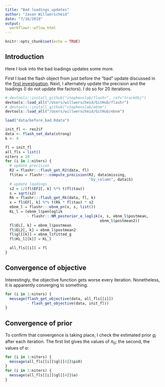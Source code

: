 ```yaml
---
title: "Bad loadings updates"
author: "Jason Willwerscheid"
date: "7/16/2018"
output:
  workflowr::wflow_html
---
```


```r
knitr::opts_chunk$set(echo = TRUE)
```


## Introduction

Here I look into the bad loadings updates some more. 

First I load the flash object from just before the "bad" update discussed in the [first investigation](objective3.html). Next, I alternately update the precision and the loadings (I do not update the factors). I do so for 20 iterations.

```r
# devtools::install_github("stephenslab/flashr", ref="trackObj")
devtools::load_all("/Users/willwerscheid/GitHub/flashr")
# devtools::install_github("stephenslab/ebnm")
devtools::load_all("/Users/willwerscheid/GitHub/ebnm")

load("data/before_bad.Rdata")

init_fl <- res2$f
data <- flash_set_data(strong)
k <- 4

fl = init_fl
all_fls = list()
niters = 20
for (i in 1:niters) {
  # update precision
  R2 = flashr:::flash_get_R2(data, fl)
  fl$tau = flashr:::compute_precision(R2, data$missing,
                                      "by_column", data$S)
  # update loadings
  s2 = 1/(fl$EF2[, k] %*% t(fl$tau))
  s = sqrt(s2)
  Rk = flashr:::flash_get_Rk(data, fl, k)
  x = fl$EF[, k] %*% t(Rk * fl$tau) * s2
  ebnm_l = flashr:::ebnm_pn(x, s, list())
  KL_l = (ebnm_l$penloglik
          - flashr:::NM_posterior_e_loglik(x, s, ebnm_l$postmean,
                                           ebnm_l$postmean2))
  fl$EL[, k] = ebnm_l$postmean
  fl$EL2[, k] = ebnm_l$postmean2
  fl$gl[[k]] = ebnm_l$fitted_g
  fl$KL_l[[k]] = KL_l

  all_fls[[i]] = fl
}
```


## Convergence of objective

Interestingly, the objective function gets worse every iteration. Nonetheless, it is apparently converging to something.

```r
for (i in 1:niters) {
  message(flash_get_objective(data, all_fls[[i]])
          - flash_get_objective(data, init_fl))
}
```


## Convergence of prior

To confirm that convergence is taking place, I check the estimated prior $g_l$ after each iteration. The first list gives the values of $\pi_0$; the second, the values of $a$:

```r
for (i in 1:niters) {
  message(all_fls[[i]]$gl[[4]]$pi0)
}
for (i in 1:niters) {
  message(all_fls[[i]]$gl[[4]]$a)
}
```
